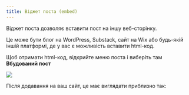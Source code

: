 ```yaml
---
title: Віджет поста (embed)
---
```



Віджет поста дозволяє вставити пост на іншу веб-сторінку.

Це може бути блог на WordPress, Substack, сайт на Wix або будь-якій іншій платформі, де у вас є
можливість вставити html-код.

Щоб отримати html-код, відкрийте меню поста і виберіть там **Вбудований пост**

<Img src="/images/embed-1.png" ar="1101/1071" />

Після додавання на ваш сайт, це має виглядати приблизно так:

<EmbedDemo />
